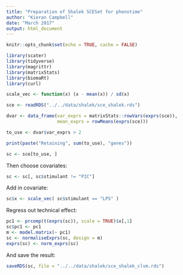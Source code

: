 ```yaml
---
title: "Preparation of Shalek SCESet for phenotime"
author: "Kieran Campbell"
date: "March 2017"
output: html_document
---
```


```r
knitr::opts_chunk$set(echo = TRUE, cache = FALSE)

library(scater)
library(tidyverse)
library(magrittr)
library(matrixStats)
library(biomaRt)
library(curl)

scale_vec <- function(x) (x - mean(x)) / sd(x)
```


```r
sce <- readRDS("../../data/shalek/sce_shalek.rds")

dvar <- data_frame(var_exprs = matrixStats::rowVars(exprs(sce)),
                   mean_exprs = rowMeans(exprs(sce)))
```


```r
to_use <- dvar$var_exprs > 2

print(paste("Retaining", sum(to_use), "genes"))

sc <- sce[to_use, ]
```

Then choose covariates:

```r
sc <- sc[, sc$stimulant != "PIC"]
```

Add in covariate:

```r
sc$x <- scale_vec( sc$stimulant == "LPS" )
```

Regress out technical effect:

```r
pc1 <- prcomp(t(exprs(sc)), scale = TRUE)$x[,1]
sc$pc1 <- pc1
m <- model.matrix(~ pc1)
sc <- normaliseExprs(sc, design = m)
exprs(sc) <- norm_exprs(sc)
```



And save the result:

```r
saveRDS(sc, file = "../../data/shalek/sce_shalek_clvm.rds")
```
